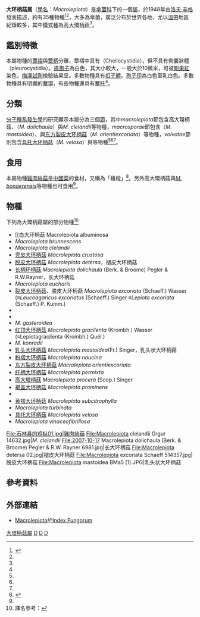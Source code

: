 {{Automatic Taxobox
| image = Macrolepiota procera 031026w.jpg
| image_caption = [[高大環柄菇|高大環柄菇]]
| taxon = Macrolepiota
| authority = [[Rolf_Singer|Singer]] (1948)<ref name=Singer1948/>
| type_species = [[高大環柄菇|高大環柄菇]]<br>''Macrolepiota procera''
| type_species_authority = ([[喬瓦尼·安東尼奧·斯科波利|Scop.]]) Singer (1948)
| synonyms_ref = <ref name="urlMycoBank: Macrolepiota"/>
| synonyms =
*''Lepiotella'' <small>{{tsl|en|Johannes Rick|Rick}} (1938)<ref name=Rick1938/></small><br>
*''Rickella'' <small>{{tsl|en|Marcel Locquin|Locq.}} (1952)<ref name=Locquin1952/></small><br>
*''Volvolepiota'' <small>Singer (1959)<ref name=Singer1959/></small>
}}

'''大环柄菇属'''（[[學名|學名]]：''Macrolepiota''）是[[傘菌科|傘菌科]]下的一個[[屬_(生物)|屬]]，於1948年由[[洛夫·辛格|洛夫·辛格]]發表描述，約有35種物種<ref name="PerezSuaza Blandón2018">{{cite journal|last1=Perez|first1=Eduardo Fazolino|last2=Suaza Blandón|first2=Sandy C.|last3=Alves-Silva|first3=Genivaldo|last4=Lechner|first4=Bernardo E.|last5=Silveira|first5=Rosa Mara B.|title=Taxonomy and phylogeny of Macrolepiota: two new species from Brazil|journal=''[[Mycologia|Mycologia]]''|volume=110|issue=5|year=2018|pages=930–940|issn=0027-5514|doi=10.1080/00275514.2018.1500848}}</ref><ref name=Kirk2008/>，大多為傘菌，廣泛分布於世界各地，尤以[[溫帶|溫帶]]地區紀錄較多，其中[[模式種|模式種]]為[[高大環柄菇|高大環柄菇]]<ref name=Singer1948/>。

==鑑別特徵==
本屬物種的[[蕈褶|蕈褶]]與[[蕈柄|蕈柄]]分離，蕈褶中具有{{tsl|en|Cystidium|囊状体|褶缘囊状体}}（Cheilocystidia），但不具有側囊狀體（pleurocystidia）。[[擔孢子|擔孢子]]為白色，其大小較大，一般大於10微米，可被[[剛果紅|剛果紅]]染色，[[梅澤試劑|梅澤試劑]]檢驗結果呈{{le|似糊精反應|dextrinoid}}。多數物種具有[[扣子體|扣子體]]。[[孢子印|孢子印]]為白色至乳白色。多數物種具有明顯的[[蕈環|蕈環]]，有些物種還具有[[蕈托|蕈托]]<ref name="PerezSuaza Blandón2018"/>。

==分類==
[[分子種系發生學|分子種系發生學]]的研究顯示本屬分為三個[[節_(植物學)|節]]，其中''macrolepiota''節包含高大環柄菇、{{link-sv|长大环柄菇|Macrolepiota dolichaula}}（''M. dolichaula''）與''M. clelandii''等物種，''macrosporae''節包含{{le|乳头状大环柄菇|Macrolepiota mastoidea}}（''M. mastoidea''）、''{{tsl|sv|Macrolepiota konradii||M. konradii}}''與[[东方裂皮大环柄菇|东方裂皮大环柄菇]]（''M. orientiexcoriata''）等物種，''volvatae''節則包含[[具托大环柄菇|具托大环柄菇]]（''M. velosa''）與''{{le|Macrolepiota eucharis||M. eucharis}}''等物種<ref name="PerezSuaza Blandón2018"/><ref name=Vellinga2003/><ref name="Ge 2010"/>。

==食用==
本屬物種[[雞肉絲菇|雞肉絲菇]]是[[中國菜|中國菜]]的食材，又稱為「雞樅」<ref>{{cite journal|author1=江纪武|coauthors=郑礼胜； 王洁|title=从误名“鸡枞菌”看科技名词规范化|journal=中国科技术语|date=2014|issue=4|pages=58-60|url=http://www.cnki.net/kcms/detail/Detail.aspx?dbname=CJFD2014&filename=KJSY201404019&v=MjA1NzdMdktMaWZZZDdHNEg5WE1xNDlFYllRSGZYZ3h2UjhRbUV3SlRReVFybVJFRnJDVVJMK2ZZdVJ1RkN2bFU=&filetitle=%E4%BB%8E%E8%AF%AF%E5%90%8D%E2%80%9C%E9%B8%A1%E6%9E%9E%E8%8F%8C%E2%80%9D%E7%9C%8B%E7%A7%91%E6%8A%80%E5%90%8D%E8%AF%8D%E8%A7%84%E8%8C%83%E5%8C%96|accessdate=2015-05-21|author=|archive-url=https://web.archive.org/web/20150805181101/http://www.cnki.net/kcms/detail/Detail.aspx?dbname=CJFD2014&filename=KJSY201404019&v=MjA1NzdMdktMaWZZZDdHNEg5WE1xNDlFYllRSGZYZ3h2UjhRbUV3SlRReVFybVJFRnJDVVJMK2ZZdVJ1RkN2bFU=&filetitle=%E4%BB%8E%E8%AF%AF%E5%90%8D%E2%80%9C%E9%B8%A1%E6%9E%9E%E8%8F%8C%E2%80%9D%E7%9C%8B%E7%A7%91%E6%8A%80%E5%90%8D%E8%AF%8D%E8%A7%84%E8%8C%83%E5%8C%96|archive-date=2015-08-05|dead-url=yes}}</ref>。另外高大環柄菇與''[[Macrolepiota_bonaerensis|M. bonaerensis]]''等物種也可食用<ref name="PerezSuaza Blandón2018"/>。

==物種==
下列為大環柄菇屬的部分物種<ref>譯名參考：{{cite web|url=http://www.mee.gov.cn/gkml/sthjbgw/sthjbgg/201805/W020180524494623304248.pdf|title=中国生物多样性红色名录—大型真菌卷|publisher=中国科学院 生态环境部|date=2018-05|page=139|accessdate=2019-10-14|archive-date=2018-09-12|archive-url=https://web.archive.org/web/20180912075940/http://www.mee.gov.cn/gkml/sthjbgw/sthjbgg/201805/W020180524494623304248.pdf|dead-url=no}}</ref>
* [[白大环柄菇 Macrolepiota albuminosa
* ''Macrolepiota brunnescens''
* ''Macrolepiota clelandii''
* [[壳皮大环柄菇|壳皮大环柄菇]] ''Macrolepiota crustosa''
* [[脱皮大环柄菇|脱皮大环柄菇]] ''Macrolepiota detersa''，褪皮大环柄菇 
* [[长柄环柄菇|长柄环柄菇]] ''Macrolepiota dolichaula'' (Berk. & Broome) Pegler & R.W.Rayner，长大环柄菇
* ''Macrolepiota eucharis''
* [[裂皮大环柄菇|裂皮大环柄菇]]、脱皮大环柄菇 ''Macrolepiota excoriata'' (Schaeff.) Wasser (≡''Leucoagaricus excoriatus'' (Schaeff.) Singer ≡''Lepiota excoriata'' (Schaeff.) P. Kumm.) 
*''{{tsl|sv|Macrolepiota fuligineosquarrosa|M. fuligineosquarrosa}}''
*''{{tsl|sv|fuliginosa|M. fuliginosa}}''
*''M. gasteroidea''
* [[红顶大环柄菇|红顶大环柄菇]] ''Macrolepiota gracilenta'' (Krombh.) Wasser (≡Lepiotagracilenta (Krombh.) Quél.)
*''M. konradii''
* [[乳头大环柄菇|乳头大环柄菇]] ''Macrolepiota mastoidea''(Fr.) Singer，乳头状大环柄菇
* [[粉褶大环柄菇|粉褶大环柄菇]] ''Macrolepiota naucina''
*[[东方裂皮大环柄菇|东方裂皮大环柄菇]] ''Macrolepiota orientiexcoriata''
* [[纤柄大环柄菇|纤柄大环柄菇]] ''Macrolepiota permixta''
*[[高大環柄菇|高大環柄菇]] ''Macrolepiota procera'' (Scop.) Singer 
* [[褐盖大环柄菇|褐盖大环柄菇]] ''Macrolepiota prominens''
*''{{tsl|sv|Macrolepiota pulchella|M. pulchella}}''
*[[黄褶大环柄菇|黄褶大环柄菇]] ''Macrolepiota subcitrophylla''
*''Macrolepiota turbinata''
*[[具托大环柄菇|具托大环柄菇]] ''Macrolepiota velosa''
*''Macrolepiota vinaceofibrillosa''

<gallery mode="packed" widths="220" style="font-size: 100%; text-align:left">
File:石林县的鸡枞01.jpg|雞肉絲菇
File:Macrolepiota clelandii Grgur 14632.jpg|''M. clelandii''
File:2007-10-17 Macrolepiota dolichaula (Berk. & Broome) Pegler & R.W. Rayner 6981.jpg|长大环柄菇
File:Macrolepiota detersa 02.jpg|褪皮大环柄菇
File:Macrolepiota excoriata Schaeff 514357.jpg|脱皮大环柄菇
File:Macrolepiota mastoidea BMa5 (1).JPG|乳头状大环柄菇
</gallery>

==參考資料==
{{portal|真菌}}
{{Reflist|2|refs=

<ref name="Ge 2010">{{cite journal |vauthors=Ge ZW, Yang ZL, Vellinga EC |year=2010 |title=The genus ''Macrolepiota'' (Agaricaceae, Basidiomycota) in China |journal=Fungal Diversity |volume=45 |issue=1 |pages=81–98 |doi=10.1007/s13225-010-0062-0|url=https://escholarship.org/content/qt8x34w9fh/qt8x34w9fh.pdf?t=lhw509 }} {{open access}}</ref>

<ref name=Kirk2008>{{cite book |author=Kirk PM, Cannon PF, Minter DW, Stalpers JA. |title=Dictionary of the Fungi |url=https://archive.org/details/dictionaryfungit00kirk |edition=10th |publisher=[[CAB_International|CAB International]] |location=Wallingford, UK |year=2008 |page=[https://archive.org/details/dictionaryfungit00kirk/page/396 396] |isbn=978-0-85199-826-8}}</ref>

<ref name=Locquin1952>{{cite journal |author=Locquin M. |title=Sur la non-validité de quelques genres d’Agaricales |journal=Bulletin de la Société Mycologique de France |year=1952 |volume=68 |page=165–69 |language=fr}}</ref>

<ref name=Rick1938>{{cite journal |author=Rick JE. |title=Agarici Riograndenses |journal=lilloa |year=1938 |volume=2 |pages=251–316}}</ref>

<ref name=Singer1948>{{cite journal |author=Singer R. |title=New and interesting species of Basidiomycetes. II |journal=Papers of the Michigan Academy of Sciences |year=1948 |volume=32 |pages=103–50}}</ref>

<ref name=Singer1959>{{cite journal |author=Singer R. |title=Dos generos de hongos nuevos para Argentina |journal=Boletín de la Sociedad Argentina de Botánica |year=1959 |volume=8 |issue=1 |pages=9–13 language=Spanish}}</ref>

<ref name="urlMycoBank: Macrolepiota">{{cite web |title=''Macrolepiota'' Singer 1948 |url=http://www.mycobank.org/MycoTaxo.aspx?Link=T&Rec=18007 |publisher=[[MycoBank|MycoBank]]. International Mycological Association |accessdate=2011-11-27}}</ref>

<ref name=Vellinga2003>{{cite journal |author=Vellinga EC, de Kok RPJ, Bruns TD. |year=2003 |title=Phylogeny and taxonomy of ''Macrolepiota'' (Agaricaceae) |journal=Mycologia |volume=95 |issue=3 |pages=442–56 |url=http://www.mycologia.org/cgi/content/full/95/3/442 |doi=10.2307/3761886 |jstor=3761886 |pmid=21156633 |access-date=2013-07-12 |archive-date=2011-09-30 |archive-url=https://web.archive.org/web/20110930081422/http://www.mycologia.org/cgi/content/full/95/3/442 |dead-url=no }}</ref>
}}

==外部連結==
{{commonscat|Macrolepiota}}
*[http://www.indexfungorum.org/Names/NamesRecord.asp?RecordID=18007 Macrolepiota]{{Wayback|url=http://www.indexfungorum.org/Names/NamesRecord.asp?RecordID=18007 |date=20131215105549 }}於[[Index_Fungorum|Index Fungorum]]
{{Taxonbar|from=Q19748}}

[[Category:大環柄菇屬|]]
[[Category:洛夫·辛格命名的生物分類|D]]
[[Category:傘菌目的屬|D]]
[[Category:_1948年描述的分类群|D]]